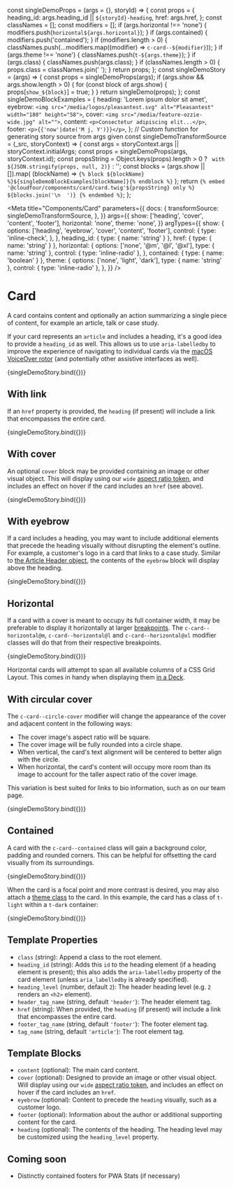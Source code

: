 const singleDemoProps = (args = {}, storyId) => {
  const props = {
    heading_id: args.heading_id || `${storyId}-heading`,
    href: args.href,
  };
  const classNames = [];
  const modifiers = [];
  if (args.horizontal !== 'none') {
    modifiers.push(`horizontal${args.horizontal}`);
  }
  if (args.contained) {
    modifiers.push('contained');
  }
  if (modifiers.length > 0) {
    classNames.push(...modifiers.map((modifier) => `c-card--${modifier}`));
  }
  if (args.theme !== 'none') {
    classNames.push(`t-${args.theme}`);
  }
  if (args.class) {
    classNames.push(args.class);
  }
  if (classNames.length > 0) {
    props.class = classNames.join(' ');
  }
  return props;
};
const singleDemoStory = (args) => {
  const props = singleDemoProps(args);
  if (args.show && args.show.length > 0) {
    for (const block of args.show) {
      props[`show_${block}`] = true;
    }
  }
  return singleDemo(props);
};
const singleDemoBlockExamples = {
  heading: 'Lorem ipsum dolor sit amet',
  eyebrow: `<img src="/media/logos/pleasantest.svg" alt="Pleasantest" width="180" height="58">`,
  cover: `<img src="/media/feature-ozzie-wide.jpg" alt="">`,
  content: `<p>Consectetur adipiscing elit...</p>`,
  footer: `<p>{{'now'|date('M j, Y')}}</p>`,
};
// Custom function for generating story source from args given
const singleDemoTransformSource = (_src, storyContext) => {
  const args = storyContext.args || storyContext.initialArgs;
  const props = singleDemoProps(args, storyContext.id);
  const propsString =
    Object.keys(props).length > 0
      ? ` with ${JSON.stringify(props, null, 2)}`
      : '';
  const blocks = (args.show || []).map(
    (blockName) =>
      `{% block ${blockName} %}${singleDemoBlockExamples[blockName]}{% endblock %}`
  );
  return `{% embed '@cloudfour/components/card/card.twig'${propsString} only %}
  ${blocks.join('\n  ')}
{% endembed %}`;
};

<Meta
  title="Components/Card"
  parameters={{
    docs: {
      transformSource: singleDemoTransformSource,
    },
  }}
  args={{
    show: ['heading', 'cover', 'content', 'footer'],
    horizontal: 'none',
    theme: 'none',
  }}
  argTypes={{
    show: {
      options: ['heading', 'eyebrow', 'cover', 'content', 'footer'],
      control: {
        type: 'inline-check',
      },
    },
    heading_id: { type: { name: 'string' } },
    href: { type: { name: 'string' } },
    horizontal: {
      options: ['none', '@m', '@l', '@xl'],
      type: { name: 'string' },
      control: { type: 'inline-radio' },
    },
    contained: { type: { name: 'boolean' } },
    theme: {
      options: ['none', 'light', 'dark'],
      type: { name: 'string' },
      control: { type: 'inline-radio' },
    },
  }}
/>

# Card

A card contains content and optionally an action summarizing a single piece of content, for example an article, talk or case study.

If your card represents an `article` and includes a heading, it's a good idea to provide a `heading_id` as well. This allows us to use `aria-labelledby` to improve the experience of navigating to individual cards via the [macOS VoiceOver rotor](https://support.apple.com/guide/voiceover-guide/navigate-using-the-rotor-mchlp2719/web) (and potentially other assistive interfaces as well).

<Canvas>
  <Story
    name="Content Blocks"
    args={{
      show: ['heading', 'content', 'footer'],
    }}
  >
    {singleDemoStory.bind({})}
  </Story>
</Canvas>

## With link

If an `href` property is provided, the `heading` (if present) will include a link that encompasses the entire card.

<Canvas>
  <Story
    name="Link"
    args={{
      href: '#',
      show: ['heading', 'content', 'footer'],
    }}
  >
    {singleDemoStory.bind({})}
  </Story>
</Canvas>

## With cover

An optional `cover` block may be provided containing an image or other visual object. This will display using our `wide` [aspect ratio token](/story/design-tokens-aspect-ratio--page), and includes an effect on hover if the card includes an `href` (see above).

<Canvas>
  <Story name="Cover Image" args={{ href: '#' }}>
    {singleDemoStory.bind({})}
  </Story>
</Canvas>

## With eyebrow

If a card includes a heading, you may want to include additional elements that precede the heading visually without disrupting the element's outline. For example, a customer's logo in a card that links to a case study. Similar to [the Article Header object](/?path=/docs/objects-article-header--example), the contents of the `eyebrow` block will display above the heading.

<Canvas>
  <Story
    name="Eyebrow"
    args={{
      href: '#',
      show: ['heading', 'eyebrow', 'content'],
    }}
  >
    {singleDemoStory.bind({})}
  </Story>
</Canvas>

## Horizontal

If a card with a cover is meant to occupy its full container width, it may be preferable to display it horizontally at larger [breakpoints](/docs/design-tokens-breakpoint--page). The `c-card--horizontal@m`, `c-card--horizontal@l` and `c-card--horizontal@xl` modifier classes will do that from their respective breakpoints.

<Canvas>
  <Story name="Horizontal" args={{ href: '#', horizontal: '@m' }}>
    {singleDemoStory.bind({})}
  </Story>
</Canvas>

Horizontal cards will attempt to span all available columns of a CSS Grid Layout. This comes in handy when displaying them [in a Deck](/docs/objects-deck--horizontal-card#with-horizontal-cards).

## With circular cover

The `c-card--circle-cover` modifier will change the appearance of the cover and adjacent content in the following ways:

- The cover image's aspect ratio will be square.
- The cover image will be fully rounded into a circle shape.
- When vertical, the card's text alignment will be centered to better align with the circle.
- When horizontal, the card's content will occupy more room than its image to account for the taller aspect ratio of the cover image.

This variation is best suited for links to bio information, such as on our team page.

<Canvas>
  <Story
    name="Circular Cover Image"
    args={{ class: 'c-card--circle-cover', href: '#', horizontal: '@m' }}
  >
    {singleDemoStory.bind({})}
  </Story>
</Canvas>

## Contained

A card with the `c-card--contained` class will gain a background color, padding and rounded corners. This can be helpful for offsetting the card visually from its surroundings.

<Canvas>
  <Story
    name="Contained"
    args={{ href: '#', horizontal: '@m', contained: true }}
  >
    {singleDemoStory.bind({})}
  </Story>
</Canvas>

When the card is a focal point and more contrast is desired, you may also attach a [theme class](/docs/design-themes--light) to the card. In this example, the card has a class of `t-light` within a `t-dark` container:

<Canvas>
  <Story
    name="Themed"
    args={{ href: '#', horizontal: '@m', contained: true, theme: 'light' }}
    parameters={{ theme: 't-dark' }}
  >
    {singleDemoStory.bind({})}
  </Story>
</Canvas>

## Template Properties

- `class` (string): Append a class to the root element.
- `heading_id` (string): Adds this `id` to the heading element (if a heading element is present); this also adds the `aria-labelledby` property of the card element (unless `aria_labelledby` is already specified).
- `heading_level` (number, default `2`): The header heading level (e.g. `2` renders an `<h2>` element).
- `header_tag_name` (string, default `'header'`): The header element tag.
- `href` (string): When provided, the `heading` (if present) will include a link that encompasses the entire card.
- `footer_tag_name` (string, default `'footer'`): The footer element tag.
- `tag_name` (string, default `'article'`): The root element tag.

## Template Blocks

- `content` (optional): The main card content.
- `cover` (optional): Designed to provide an image or other visual object. Will display using our `wide` [aspect ratio token](/story/design-tokens-aspect-ratio--page), and includes an effect on hover if the card includes an `href`.
- `eyebrow` (optional): Content to precede the `heading` visually, such as a customer logo.
- `footer` (optional): Information about the author or additional supporting content for the card.
- `heading` (optional): The contents of the heading. The heading level may be customized using the `heading_level` property.

## Coming soon

- Distinctly contained footers for PWA Stats (if necessary)

